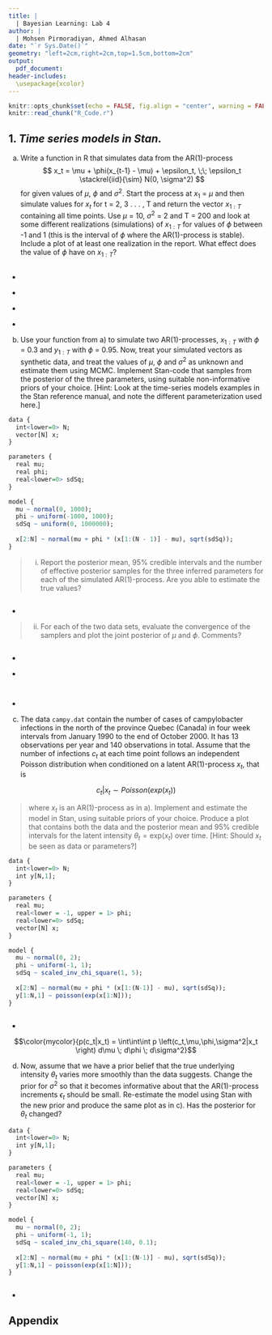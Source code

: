 ---
title: |
  | Bayesian Learning: Lab 4
author: |
  | Mohsen Pirmoradiyan, Ahmed Alhasan
date: "`r Sys.Date()`"
geometry: "left=2cm,right=2cm,top=1.5cm,bottom=2cm"
output:
  pdf_document: 
header-includes: 
  \usepackage{xcolor}
---

```{r setup, include=FALSE}
knitr::opts_chunk$set(echo = FALSE, fig.align = "center", warning = FALSE, out.width = "70%", fig.height=4, message = FALSE, warning = FALSE)
knitr::read_chunk("R_Code.r")
```

## 1. *Time series models in Stan.* 

(a) Write a function in R that simulates data from the AR(1)-process
$$ x_t = \mu + \phi(x_{t-1} - \mu) + \epsilon_t,  \;\; \epsilon_t \stackrel{iid}{\sim} N(0, \sigma^2)      $$
for given values of $\mu$, $\phi$ and $\sigma^2$. Start the process at $x_1$ = $\mu$ and then simulate values for $x_t$ for t = 2, 3 . . . , T and return the vector $x_{1:T}$ containing all time points. Use $\mu$ = 10, $\sigma^2$ = 2 and T = 200 and look at some different realizations (simulations) of $x_{1:T}$ for values of $\phi$ between -1 and 1 (this is the interval of $\phi$ where the AR(1)-process is stable). Include a plot of at least one realization in the report. What effect does the value of $\phi$ have on $x_{1:T}$?
```{r a, out.width="90%", fig.height=5}
```

\definecolor{mycolor}{HTML}{00007D}
- \textcolor{mycolor}{When $\phi$ approches 1 the value of $x_t$ get a larger contribution from the previous point $x_{t-1}$ compared with the white noise $\epsilon_t$, therefore we see a correlation between $x_t$ values.}

- \textcolor{mycolor}{When $\phi = 0$ the value of $x_t$ is just the error $\epsilon_t$ around the mean $\mu$ i.e.($x_t = \mu + \epsilon_t$).}

- \textcolor{mycolor}{When $\phi$ approches -1 the value of $x_t$ also get a larger contribution from the previous term $x_{t-1}$ compared with the white noise $\epsilon_t$ but this time the middle term $\phi(x_{t-1} - \mu)$ will have opposite sign for each successive points in oscillations}

- \textcolor{mycolor}{When $\phi = 1$ the variance of $x_t$ depends on time lag t, so that the variance of the series diverges to infinity as t goes to infinity, and same thing for $\phi =- 1$ but this time with overlapping signs as explained above.}

(b) Use your function from a) to simulate two AR(1)-processes, $x_{1:T}$ with $\phi$ = 0.3 and $y_{1:T}$ with $\phi$ = 0.95. Now, treat your simulated vectors as synthetic data, and treat the values of $\mu$, $\phi$ and $\sigma^2$ as unknown and estimate them using MCMC. Implement Stan-code that samples from the posterior of the three parameters, using suitable non-informative priors of your choice. [Hint: Look at the time-series models examples in the Stan reference manual, and note the different parameterization used here.]
```{r engine='cat',engine.opts=list(file="Other/Stan/AR1.stan",lang="stan")}
data {
  int<lower=0> N;
  vector[N] x;
}

parameters {
  real mu;
  real phi;
  real<lower=0> sdSq;
}

model {
  mu ~ normal(0, 1000);
  phi ~ uniform(-1000, 1000);
  sdSq ~ uniform(0, 1000000);
  
  x[2:N] ~ normal(mu + phi * (x[1:(N - 1)] - mu), sqrt(sdSq));
}

```

> (i) Report the posterior mean, 95% credible intervals and the number of effective posterior samples for the three inferred parameters for each of the simulated AR(1)-process. Are you able to estimate the true values?

```{r b_i, fig.height=3.5}
```

- \textcolor{mycolor}{From the plots and the tables it seems harder to estimate $\mu_y$ because it has larger credible interval}

> (ii) For each of the two data sets, evaluate the convergence of the samplers and plot the joint posterior of $\mu$ and $\phi$. Comments?

```{r b_ii_1, fig.height=3.5}
```

- \textcolor{mycolor}{The red dots in the second plot are the divergent transitions which can be explained by the highly varying posterior curvature causing HMC trajectory to depart from the true trajectory}

- \textcolor{mycolor}{In another stan model where we used the constraints '<lower = -1, upper = 1>' as constraints for $\phi$, most of the divergent transitions disappeared which also explain the high divergence in this model is because the series variance became too large for the HMC to keep track of}

```{r b_ii_2, fig.height=5, out.width="100%"}
```

```{r b_ii_3}
```

- \textcolor{mycolor}{The percentage of the divergent transtions when $\phi_y = 0.95$ is too high for the posterior estimates to be trusted}
   
    
(c) The data `campy.dat` contain the number of cases of campylobacter infections in the north of the province Quebec (Canada) in four week intervals from January 1990 to the end of October 2000. It has 13 observations per year and 140 observations in total. Assume that the number of infections $c_t$ at each time point follows an independent Poisson distribution when conditioned on a latent AR(1)-process $x_t$, that is

$$c_t | x_t  \sim Poisson(exp(x_t))$$

> where $x_t$ is an AR(1)-process as in a). Implement and estimate the model in Stan, using suitable priors of your choice. Produce a plot that contains both the data and the posterior mean and 95% credible intervals for the latent intensity $\theta_t = \text{exp} (x_t)$ over time. [Hint: Should $x_t$ be seen as data or parameters?]

```{r engine='cat',engine.opts=list(file="Other/Stan/AR2.stan",lang="stan")}
data {
  int<lower=0> N;
  int y[N,1];
}

parameters {
  real mu;
  real<lower = -1, upper = 1> phi;
  real<lower=0> sdSq;
  vector[N] x;
}

model {
  mu ~ normal(0, 2); 
  phi ~ uniform(-1, 1); 
  sdSq ~ scaled_inv_chi_square(1, 5); 
  
  x[2:N] ~ normal(mu + phi * (x[1:(N-1)] - mu), sqrt(sdSq));
  y[1:N,1] ~ poisson(exp(x[1:N])); 
}

```

```{r c}
```

- \textcolor{mycolor}{Here because now we are working on a hierarchical model, Stan will integrate out all the parameters that are conditioned on $x_t$:}

$$\color{mycolor}{p(c_t|x_t) = \int\int\int p \left(c_t,\mu,\phi,\sigma^2|x_t \right) d\mu \; d\phi \; d\sigma^2}$$

(d) Now, assume that we have a prior belief that the true underlying intensity $\theta_t$ varies more smoothly than the data suggests. Change the prior for $\sigma^2$ so that it becomes informative about that the AR(1)-process increments $\epsilon_t$ should be small. Re-estimate the model using Stan with the new prior and produce the same plot as in c). Has the posterior for $\theta_t$ changed?

```{r engine='cat',engine.opts=list(file="Other/Stan/AR3.stan",lang="stan")}
data {
  int<lower=0> N;
  int y[N,1];
}

parameters {
  real mu;
  real<lower = -1, upper = 1> phi;
  real<lower=0> sdSq;
  vector[N] x;
}

model {
  mu ~ normal(0, 2); 
  phi ~ uniform(-1, 1); 
  sdSq ~ scaled_inv_chi_square(140, 0.1); 
  
  x[2:N] ~ normal(mu + phi * (x[1:(N-1)] - mu), sqrt(sdSq));
  y[1:N,1] ~ poisson(exp(x[1:N]));
}

```

```{r d}
```

- \textcolor{mycolor}{The posterior of $c_t$ has changed because we used a more informative prior that gives a strong belief on where $c_t$ is by reducing and increasing the hyper-parameters ($\sigma^2$ and $\nu$ respectively) of the model variance.}

\newpage
## Appendix
```{r ref.label=knitr::all_labels(), echo = T, eval = F}
```